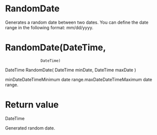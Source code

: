 ﻿# RandomDate

Generates a random date between two dates. You can define the date range in the following
            format: mm/dd/yyyy.

# 



# RandomDate(DateTime,
                    DateTime)

DateTime RandomDate(
	DateTime minDate,
	DateTime maxDate
)

minDateDateTimeMinimum date range.maxDateDateTimeMaximum date range.

# Return value

DateTime

Generated random date.
